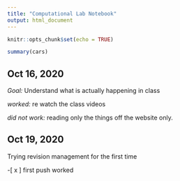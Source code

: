 ```yaml
---
title: "Computational Lab Notebook"
output: html_document
---
```


```r
knitr::opts_chunk$set(echo = TRUE)
```


```r
summary(cars)
```
## Oct 16, 2020

*Goal:* Understand what is actually happening in class

*worked:* re watch the class videos

*did not work:* reading only the things off the website only.

## Oct 19, 2020

Trying revision management for the first time

-[ x ] first push worked

